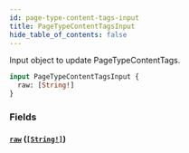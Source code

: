 ```yaml
---
id: page-type-content-tags-input
title: PageTypeContentTagsInput
hide_table_of_contents: false
---
```



Input object to update PageTypeContentTags.

```graphql
input PageTypeContentTagsInput {
  raw: [String!]
}
```


### Fields

#### [`raw`](#) ([`[String!]`](/developers/demandhq-apis/demand-api/graphql/reference/scalars/string))






